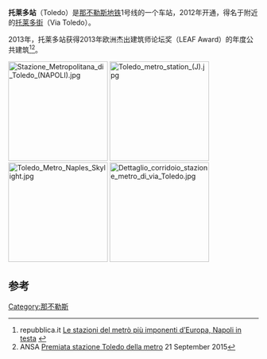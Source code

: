 '''托莱多站'''（Toledo）是[[那不勒斯地铁|那不勒斯地铁]]1号线的一个车站，2012年开通，得名于附近的[[托莱多街|托莱多街]]（Via Toledo）。

2013年，托莱多站获得2013年欧洲杰出建筑师论坛奖（LEAF Award）的年度公共建筑<ref>repubblica.it [http://www.repubblica.it/esteri/2014/02/17/foto/le_stazioni_metropolitane_pi_imponenti_deuropa_per_la_cnn_toledo_sempre_prima-78844123/?ref=fad#1 Le stazioni del metrò più imponenti d’Europa, Napoli in testa] {{Wayback|url=http://www.repubblica.it/esteri/2014/02/17/foto/le_stazioni_metropolitane_pi_imponenti_deuropa_per_la_cnn_toledo_sempre_prima-78844123/?ref=fad#1 |date=20180820173255 }}</ref><ref>ANSA [http://www.ansa.it/web/notizie/regioni/campania/2013/09/21/Premiata-stazione-Toledo-metro_9335907.html Premiata stazione Toledo della metro] {{Wayback|url=http://www.ansa.it/web/notizie/regioni/campania/2013/09/21/Premiata-stazione-Toledo-metro_9335907.html |date=20180820172657 }} 21 September 2015</ref>。

[[File:Stazione_Metropolitana_di_Toledo_(NAPOLI).jpg|200px]]
[[File:Toledo_metro_station_(J).jpg|200px]]
[[File:Toledo_Metro_Naples_Skylight.jpg|200px]]
[[File:Dettaglio_corridoio_stazione_metro_di_via_Toledo.jpg|200px]]

==参考==
{{reflist}}
{{coord|40.8424|N|14.2493|E|source:wikidata|display=title}}
[[Category:那不勒斯|Category:那不勒斯]]